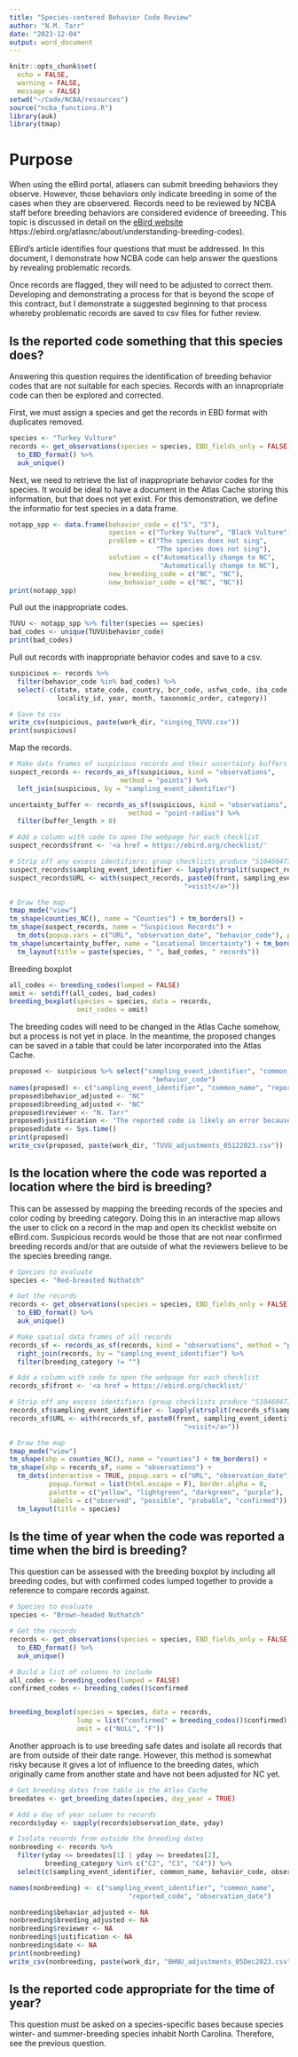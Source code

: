 ```yaml
---
title: "Species-centered Behavior Code Review"
author: "N.M. Tarr"
date: "2023-12-04"
output: word_document
---
```


```r
knitr::opts_chunk$set(
  echo = FALSE,
  warning = FALSE,
  message = FALSE)
setwd("~/Code/NCBA/resources")
source("ncba_functions.R")
library(auk)
library(tmap)
```

# Purpose
When using the eBird portal, atlasers can submit breeding behaviors they observe.  However, those behaviors only indicate breeding in some of the cases when they are observered.  Records need to be reviewed by NCBA staff before breeding behaviors are considered evidence of breeeding.  This topic is discussed in detail on the [eBird website]() https://ebird.org/atlasnc/about/understanding-breeding-codes).

EBird's article identifies four questions that must be addressed.  In this document, I demonstrate how NCBA code can help answer the questions by revealing problematic records.

Once records are flagged, they will need to be adjusted to correct them.  Developing and demonstrating a process for that is beyond the scope of this contract, but I demonstrate a suggested beginning to that process whereby problematic records are saved to csv files for futher review.  

## Is the reported code something that this species does?
Answering this question requires the identification of breeding behavior codes that are not suitable for each species.  Records with an innapropriate code can then be explored and corrected.  

First, we must assign a species and get the records in EBD format with duplicates removed.
```r
species <- "Turkey Vulture"
records <- get_observations(species = species, EBD_fields_only = FALSE) %>%
  to_EBD_format() %>%
  auk_unique()
```

Next, we need to retrieve the list of inappropriate behavior codes for the species.  It would be ideal to have a document in the Atlas Cache storing this information, but that does not yet exist.  For this demonstration, we define the informatio for test species in a data frame.
```r
notapp_spp <- data.frame(behavior_code = c("S", "S"),
                         species = c("Turkey Vulture", "Black Vulture"),
                         problem = c("The species does not sing", 
                                     "The species does not sing"),
                         solution = c("Automatically change to NC",
                                      "Automatically change to NC"),
                         new_breeding_code = c("NC", "NC"),
                         new_behavior_code = c("NC", "NC"))
print(notapp_spp)
```

Pull out the inappropriate codes.
```r
TUVU <- notapp_spp %>% filter(species == species)
bad_codes <- unique(TUVU$behavior_code)
print(bad_codes)
```

Pull out records with inappropriate behavior codes and save to a csv.
```r
suspicious <- records %>% 
  filter(behavior_code %in% bad_codes) %>%
  select(-c(state, state_code, country, bcr_code, usfws_code, iba_code, 
            locality_id, year, month, taxonomic_order, category))

# Save to csv
write_csv(suspicious, paste(work_dir, "singing_TUVU.csv"))
print(suspicious)
```

Map the records.
```r
# Make data frames of suspicious records and their uncertainty buffers
suspect_records <- records_as_sf(suspicious, kind = "observations", 
                            method = "points") %>%
  left_join(suspicious, by = "sampling_event_identifier")

uncertainty_buffer <- records_as_sf(suspicious, kind = "observations", 
                              method = "point-radius") %>%
  filter(buffer_length > 0) 

# Add a column with code to open the webpage for each checklist
suspect_records$front <- '<a href = https://ebird.org/checklist/'

# Strip off any excess identifiers; group checklists produce "S104604778,S104604779"
suspect_records$sampling_event_identifier <- lapply(strsplit(suspect_records$sampling_event_identifier, split = ","), function(l) l[[1]])
suspect_records$URL <- with(suspect_records, paste0(front, sampling_event_identifier,
                                            ">visit</a>"))

# Draw the map
tmap_mode("view") 
tm_shape(counties_NC(), name = "Counties") + tm_borders() +
tm_shape(suspect_records, name = "Suspicious Records") + 
  tm_dots(popup.vars = c("URL", "observation_date", "behavior_code"), popup.format = list(html.escape = F)) + 
tm_shape(uncertainty_buffer, name = "Locational Uncertainty") + tm_borders(col = "green") + 
  tm_layout(title = paste(species, " ", bad_codes, " records"))
```

Breeding boxplot
```r
all_codes <- breeding_codes(lumped = FALSE)
omit <- setdiff(all_codes, bad_codes)
breeding_boxplot(species = species, data = records, 
                 omit_codes = omit)
```

The breeding codes will need to be changed in the Atlas Cache somehow, but a process is not yet in place.  In the meantime, the proposed changes can be saved in a table that could be later incorporated into the Atlas Cache.
```r
proposed <- suspicious %>% select("sampling_event_identifier", "common_name", 
                                    "behavior_code")
names(proposed) <- c("sampling_event_identifier", "common_name", "reported_code")
proposed$behavior_adjusted <- "NC"
proposed$breeding_adjusted <- "NC"
proposed$reviewer <- "N. Tarr"
proposed$justification <- "The reported code is likely an error because vultures do not sing."
proposed$date <- Sys.time()
print(proposed)
write_csv(proposed, paste(work_dir, "TUVU_adjustments_05122023.csv"))
```


## Is the location where the code was reported a location where the bird is breeding?
This can be assessed by mapping the breeding records of the species and color coding by breeding category.  Doing this in an interactive map allows the user to click on a record in the map and open its checklist website on eBird.com.  Suspicious records would be those that are not near confirmed breeding records and/or that are outside of what the reviewers believe to be the species breeding range.
```r
# Species to evaluate
species <- "Red-breasted Nuthatch"

# Get the records
records <- get_observations(species = species, EBD_fields_only = FALSE) %>%
  to_EBD_format() %>%
  auk_unique()

# Make spatial data frames of all records
records_sf <- records_as_sf(records, kind = "observations", method = "points") %>%
  right_join(records, by = "sampling_event_identifier") %>%
  filter(breeding_category != "")

# Add a column with code to open the webpage for each checklist
records_sf$front <- '<a href = https://ebird.org/checklist/'

# Strip off any excess identifiers (group checklists produce "S104604778,S104604779")
records_sf$sampling_event_identifier <- lapply(strsplit(records_sf$sampling_event_identifier, split = ","), function(l) l[[1]])
records_sf$URL <- with(records_sf, paste0(front, sampling_event_identifier,
                                            ">visit</a>"))

# Draw the map
tmap_mode("view") 
tm_shape(shp = counties_NC(), name = "counties") + tm_borders() +
tm_shape(shp = records_sf, name = "observations") + 
  tm_dots(interactive = TRUE, popup.vars = c("URL", "observation_date", "behavior_code"), col = "breeding_category",
          popup.format = list(html.escape = F), border.alpha = 0,
          palette = c("yellow", "lightgreen", "darkgreen", "purple"),
          labels = c("observed", "possible", "probable", "confirmed")) +
  tm_layout(title = species)
```


## Is the time of year when the code was reported a time when the bird is breeding?
This question can be assessed with the breeding boxplot by including all breeding codes, but with confirmed codes lumped together to provide a reference to compare records against.
```r
# Species to evaluate
species <- "Brown-headed Nuthatch"

# Get the records
records <- get_observations(species = species, EBD_fields_only = FALSE) %>%
  to_EBD_format() %>%
  auk_unique()

# Build a list of columns to include
all_codes <- breeding_codes(lumped = FALSE)
confirmed_codes <- breeding_codes()$confirmed


breeding_boxplot(species = species, data = records,
                 lump = list("confirmed" = breeding_codes()$confirmed),
                 omit = c("NULL", "F"))
```

Another approach is to use breeding safe dates and isolate all records that are from outside of their date range.  However, this method is somewhat risky because it gives a lot of influence to the breeding dates, which originally came from another state and have not been adjusted for NC yet.
```r
# Get breeding dates from table in the Atlas Cache
breedates <- get_breeding_dates(species, day_year = TRUE)

# Add a day of year column to records
records$yday <- sapply(records$observation_date, yday)

# Isolate records from outside the breeding dates
nonbreeding <- records %>%
  filter(yday <= breedates[1] | yday >= breedates[2],
         breeding_category %in% c("C2", "C3", "C4")) %>%
  select(c(sampling_event_identifier, common_name, behavior_code, observation_date))

names(nonbreeding) <- c("sampling_event_identifier", "common_name",
                              "reported_code", "observation_date")

nonbreeding$behavior_adjusted <- NA
nonbreeding$breeding_adjusted <- NA
nonbreeding$reviewer <- NA
nonbreeding$justification <- NA
nonbreeding$date <- NA
print(nonbreeding)
write_csv(nonbreeding, paste(work_dir, "BHNU_adjustments_05Dec2023.csv"))
```


## Is the reported code appropriate for the time of year?
This question must be asked on a species-specific bases because species winter- and summer-breeding species inhabit North Carolina.  Therefore, see the previous question.